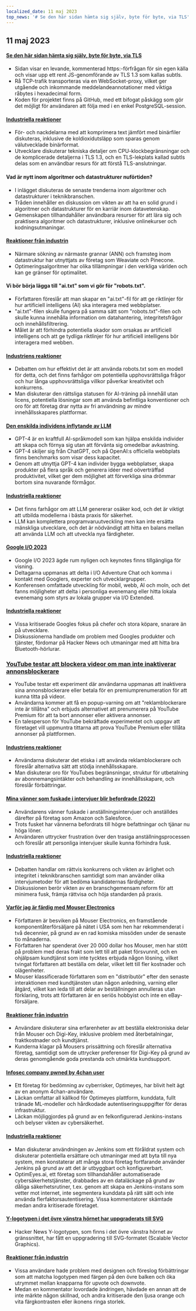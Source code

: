 ```yaml
---
localized_date: 11 maj 2023
top_news: '# Se den här sidan hämta sig själv, byte för byte, via TLS'
---
```




<CallToAction />

<Steps>

## 11 maj 2023

#### [Se den här sidan hämta sig själv, byte för byte, via TLS](https://subtls.pages.dev/)

- Sidan visar en levande, kommenterad https:-förfrågan för sin egen källa och visar upp ett rent JS-genomförande av TLS 1.3 som kallas subtls.
- Rå TCP-trafik transporteras via en WebSocket-proxy, vilket ger utgående och inkommande meddelandeannotationer med viktiga råbytes i hexadecimal form.
- Koden för projektet finns på GitHub, med ett bifogat påskägg som gör det möjligt för användaren att följa med i en enkel PostgreSQL-session.

#### [Industriella reaktioner](http://news.ycombinator.com/item?id=35884437)

- För- och nackdelarna med att komprimera text jämfört med binärfiler diskuteras, inklusive de koldioxidutsläpp som sparas genom välutvecklade binärformat.
- Utvecklare diskuterar tekniska detaljer om CPU-klockbegränsningar och de komplicerade detaljerna i TLS 1.3, och en TLS-lekplats kallad subtls delas som en användbar resurs för att förstå TLS-anslutningar.

#### Vad är nytt inom algoritmer och datastrukturer nuförtiden?

- I inlägget diskuteras de senaste trenderna inom algoritmer och datastrukturer i teknikbranschen.
- Tråden innehåller en diskussion om vikten av att ha en solid grund i algoritmer och datastrukturer för en karriär inom datavetenskap.
- Gemenskapen tillhandahåller användbara resurser för att lära sig och praktisera algoritmer och datastrukturer, inklusive onlinekurser och kodningsutmaningar.

#### [Reaktioner från industrin](http://news.ycombinator.com/item?id=35886900)

- Närmare sökning av närmaste grannar (ANN) och framsteg inom datastruktur har utnyttjats av företag som Weaviate och Pinecone.
- Optimeringsalgoritmer har olika tillämpningar i den verkliga världen och kan ge gränser för optimalitet.

#### Vi bör börja lägga till "ai.txt" som vi gör för "robots.txt".

- Författaren föreslår att man skapar en "ai.txt"-fil för att ge riktlinjer för hur artificiell intelligens (AI) ska interagera med webbplatser.
- "ai.txt"-filen skulle fungera på samma sätt som "robots.txt"-filen och skulle kunna innehålla information om datahantering, integritetsfrågor och innehållsfiltrering.
- Målet är att förhindra potentiella skador som orsakas av artificiell intelligens och att ge tydliga riktlinjer för hur artificiell intelligens bör interagera med webben.

#### [Industriens reaktioner](http://news.ycombinator.com/item?id=35886288)

- Debatten om hur effektivt det är att använda robots.txt som en modell för detta, och det finns farhågor om potentiella upphovsrättsliga frågor och hur långa upphovsrättsliga villkor påverkar kreativitet och konkurrens.
- Man diskuterar den rättsliga statusen för AI-träning på innehåll utan licens, potentiella lösningar som att använda befintliga konventioner och oro för att företag drar nytta av fri användning av mindre innehållsskapares plattformar.

#### [Den enskilda individens inflytande av LLM](https://mazzzystar.github.io/2023/05/10/LLM-for-individual/)

- GPT-4 är en kraftfull AI-språkmodell som kan hjälpa enskilda individer att skapa och förnya sig utan att förvänta sig omedelbar avkastning.
- GPT-4 skiljer sig från ChatGPT, och på OpenAI:s officiella webbplats finns benchmarks som visar dess kapacitet.
- Genom att utnyttja GPT-4 kan individer bygga webbplatser, skapa produkter på flera språk och generera idéer med oöverträffad produktivitet, vilket ger dem möjlighet att förverkliga sina drömmar bortom sina nuvarande förmågor.

#### [Industriella reaktioner](http://news.ycombinator.com/item?id=35885797)

- Det finns farhågor om att LLM genererar osäker kod, och det är viktigt att utbilda modellerna i bästa praxis för säkerhet.
- LLM kan komplettera programvaruutveckling men kan inte ersätta mänskliga utvecklare, och det är nödvändigt att hitta en balans mellan att använda LLM och att utveckla nya färdigheter.

#### [Google I/O 2023](https://io.google/2023/)

- Google I/O 2023 ägde rum nyligen och keynotes finns tillgängliga för visning.
- Deltagarna uppmanas att delta i I/O Adventure Chat och komma i kontakt med Googlers, experter och utvecklargrupper.
- Konferensen omfattade utveckling för mobil, webb, AI och moln, och det fanns möjligheter att delta i personliga evenemang eller hitta lokala evenemang som styrs av lokala grupper via I/O Extended.

#### [Industriella reaktioner](http://news.ycombinator.com/item?id=35886559)

- Vissa kritiserade Googles fokus på chefer och stora köpare, snarare än på utvecklare.
- Diskussionerna handlade om problem med Googles produkter och tjänster, fördomar på Hacker News och utmaningar med att hitta bra Bluetooth-hörlurar.

### [YouTube testar att blockera videor om man inte inaktiverar annonsblockerare](https://www.bleepingcomputer.com/news/technology/youtube-tests-blocking-videos-unless-you-disable-ad-blockers/)

- YouTube testar ett experiment där användarna uppmanas att inaktivera sina annonsblockerare eller betala för en premiumprenumeration för att kunna titta på videor.
- Användarna kommer att få en popup-varning om att "reklamblockerare inte är tillåtna" och erbjuds alternativet att prenumerera på YouTube Premium för att ta bort annonser eller aktivera annonser.
- En talesperson för YouTube bekräftade experimentet och uppgav att företaget vill uppmuntra tittarna att prova YouTube Premium eller tillåta annonser på plattformen.

#### [Industriens reaktioner](http://news.ycombinator.com/item?id=35892512)

- Användarna diskuterar det etiska i att använda reklamblockerare och föreslår alternativa sätt att stödja innehållsskapare.
- Man diskuterar oro för YouTubes begränsningar, struktur för utbetalning av abonnemangsintäkter och behandling av innehållsskapare, och föreslår förbättringar.

#### [Mina vänner som fuskade i intervjuer blir befordrade (2022)](https://www.teamblind.com/post/My-friends-who-cheated-in-interviews-are-getting-promoted-😡😡😡😡-XnYM4nLs)

- Användarens vänner fuskade i anställningsintervjuer och anställdes därefter på företag som Amazon och Salesforce.
- Trots fusket har vännerna befordrats till högre befattningar och tjänar nu höga löner.
- Användaren uttrycker frustration över den trasiga anställningsprocessen och föreslår att personliga intervjuer skulle kunna förhindra fusk.

#### [Industriella reaktioner](http://news.ycombinator.com/item?id=35885342)

- Debatten handlar om rättvis konkurrens och vikten av ärlighet och integritet i teknikbranschen samtidigt som man använder olika intervjumetoder för att bedöma kandidaternas färdigheter.
- Diskussionen berör vikten av en branschgemensam reform för att minimera fusk, främja rättvisa och höja standarden på praxis.

#### [Varför jag är färdig med Mouser Electronics](https://lcamtuf.substack.com/p/why-im-done-with-mouser-electronics)

- Författaren är besviken på Mouser Electronics, en framstående komponentåterförsäljare på nätet i USA som hen har rekommenderat i två decennier, på grund av en rad komiska missöden under de senaste tio månaderna.
- Författaren har spenderat över 20 000 dollar hos Mouser, men har stött på problem med deras frakt som lett till att paket försvunnit, och en ohjälpsam kundtjänst som inte tycktes erbjuda någon lösning, vilket tvingat författaren att beställa om delar, vilket lett till fler kostnader och olägenheter.
- Mouser klassificerade författaren som en "distributör" efter den senaste interaktionen med kundtjänsten utan någon anledning, varning eller åtgärd, vilket kan leda till att delar av beställningen annulleras utan förklaring, trots att författaren är en seriös hobbyist och inte en eBay-försäljare.

#### [Reaktioner från industrin](http://news.ycombinator.com/item?id=35892246)

- Användare diskuterar sina erfarenheter av att beställa elektroniska delar från Mouser och Digi-Key, inklusive problem med återbetalningar, fraktkostnader och kundtjänst.
- Kunderna klagar på Mousers prissättning och föreslår alternativa företag, samtidigt som de uttrycker preferenser för Digi-Key på grund av deras genomgående goda prestanda och utmärkta kundsupport.

#### [Infosec company pwned by 4chan user](https://maia.crimew.gay/posts/optimeyes-leak/)

- Ett företag för bedömning av cyberrisker, Optimeyes, har blivit helt ägt av en anonym 4chan-användare.
- Läckan omfattar all källkod för Optimeyes plattform, kunddata, fullt tränade ML-modeller och hårdkodade autentiseringsuppgifter för deras infrastruktur.
- Läckan möjliggjordes på grund av en felkonfigurerad Jenkins-instans och belyser vikten av cybersäkerhet.

#### [Industriella reaktioner](http://news.ycombinator.com/item?id=35888509)

- Man diskuterar användningen av Jenkins som ett föråldrat system och diskuterar potentiella ersättare och utmaningar med att byta till nya system, men konstaterar att många stora företag fortfarande använder Jenkins på grund av att det är utbyggbart och konfigurerbart.
- OptimEyes.ai, ett företag som tillhandahåller automatiserade cybersäkerhetstjänster, drabbades av en dataläckage på grund av dåliga säkerhetsrutiner, t.ex. genom att skapa en Jenkins-instans som vetter mot internet, inte segmentera kunddata på rätt sätt och inte använda flerfaktorsautentisering. Vissa kommentatorer skämtade medan andra kritiserade företaget.

#### [Y-logotypen i det övre vänstra hörnet har uppgraderats till SVG](https://news.ycombinator.com/y18.svg)

- Hacker News Y-logotypen, som finns i det övre vänstra hörnet av gränssnittet, har fått en uppgradering till SVG-formatet (Scalable Vector Graphics).

#### [Reaktioner från industrin](http://news.ycombinator.com/item?id=35894326)

- Vissa användare hade problem med designen och föreslog förbättringar som att matcha logotypen med färgen på den övre balken och öka utrymmet mellan knapparna för upvote och downvote.
- Medan en kommentator lovordade ändringen, hävdade en annan att de inte märkte någon skillnad, och andra kritiserade den ljusa orange och vita färgkontrasten eller ikonens ringa storlek.

</Steps>
